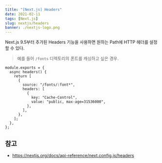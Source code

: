 ```yaml
---
title: "[Next.js] Headers"
date: 2021-02-11
tags: [Next.js]
slug: nextjs/headers
banner: ./nextjs-logo.png
---
```


Next.js 9.5부터 추가된 Headers 기능을 사용하면 원하는 Path에 HTTP 헤더를 설정할 수 있다.

> 예를 들어 `/fonts` 디렉토리의 폰트를 캐싱하고 싶은 경우.

```tsx
module.exports = {
  async headers() {
    return [
      {
        source: "/fonts/:font*",
        headers: [
          {
            key: "Cache-Control",
            value: "public, max-age=31536000",
          },
        ],
      },
    ];
  },
};
```

## 참고

- https://nextjs.org/docs/api-reference/next.config.js/headers

